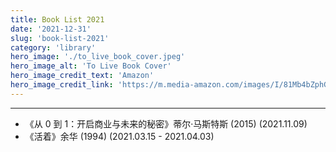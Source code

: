 ```yaml
---
title: Book List 2021
date: '2021-12-31'
slug: 'book-list-2021'
category: 'library'
hero_image: './to_live_book_cover.jpeg'
hero_image_alt: 'To Live Book Cover'
hero_image_credit_text: 'Amazon'
hero_image_credit_link: 'https://m.media-amazon.com/images/I/81Mb4bZphGL._SY522_.jpg'
---
```


---

* 《从 0 到 1：开启商业与未来的秘密》蒂尔·马斯特斯 (2015)
   (2021.11.09)
* 《活着》余华 (1994)
   (2021.03.15 - 2021.04.03)
